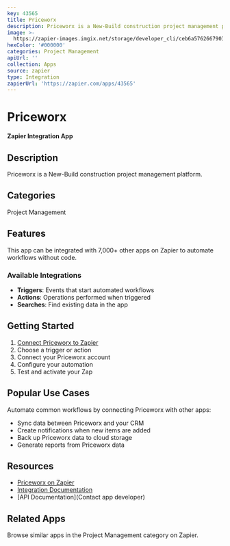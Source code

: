 ```yaml
---
key: 43565
title: Priceworx
description: Priceworx is a New-Build construction project management platform.
image: >-
  https://zapier-images.imgix.net/storage/developer_cli/ceb6a5762667903aace7a57d4778161b.png?auto=format%2Ccompress&ixlib=python-3.0.0&q=50
hexColor: '#000000'
categories: Project Management
apiUrl: ''
collection: Apps
source: zapier
type: Integration
zapierUrl: 'https://zapier.com/apps/43565'
---
```

# Priceworx

**Zapier Integration App**

## Description

Priceworx is a New-Build construction project management platform.

## Categories

Project Management

## Features

This app can be integrated with 7,000+ other apps on Zapier to automate workflows without code.

### Available Integrations

- **Triggers**: Events that start automated workflows
- **Actions**: Operations performed when triggered
- **Searches**: Find existing data in the app

## Getting Started

1. [Connect Priceworx to Zapier](https://zapier.com/apps/43565)
2. Choose a trigger or action
3. Connect your Priceworx account
4. Configure your automation
5. Test and activate your Zap

## Popular Use Cases

Automate common workflows by connecting Priceworx with other apps:

- Sync data between Priceworx and your CRM
- Create notifications when new items are added
- Back up Priceworx data to cloud storage
- Generate reports from Priceworx data

## Resources

- [Priceworx on Zapier](https://zapier.com/apps/43565)
- [Integration Documentation](https://zapier.com/apps/43565/integrations)
- [API Documentation](Contact app developer)

## Related Apps

Browse similar apps in the Project Management category on Zapier.
